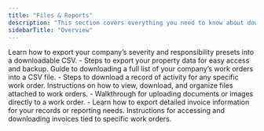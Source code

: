 ```yaml
---
title: "Files & Reports"
description: "This section covers everything you need to know about downloading, uploading, and exporting key files and reports from your Latchel account. Whether it’s accessing work order history, exporting property data, or managing invoices, these guides will walk you through each step."
sidebarTitle: "Overview"
---
```


<CardGroup cols={2}>
  <Card title="Export Severity Settings as a CSV File" icon="arrow-up-right-dots" iconType="duotone" href="/s/topic/0TO5e000000h9wqGAA/Export-Severity-Settings-as-a-CSV-File">
    Learn how to export your company’s severity and responsibility presets into a downloadable CSV.
  </Card>
  <Card title="How to Export Properties" icon="file-csv" iconType="duotone" href="/s/topic/0TO5e000000h9wqGAA/How-to-Export-Properties">
    - Steps to export your property data for easy access and backup.
  </Card>
</CardGroup>

<CardGroup cols={2}>
  <Card title="How to Export All Work Orders" icon="arrow-up-from-water-pump" iconType="duotone" href="/s/topic/0TO5e000000h9wqGAA/How-to-Export-All-Work-Orders-New-Experience">
    Guide to downloading a full list of your company’s work orders into a CSV file.
  </Card>
  <Card title="How to Download a Work Order History" icon="arrow-down-short-wide" iconType="duotone" href="/s/topic/0TO5e000000h9wqGAA/How-to-Download-a-Work-Order-History-New-Experience">
    - Steps to download a record of activity for any specific work order.
  </Card>
</CardGroup>

<CardGroup cols={2}>
  <Card title="How to Download or Manage Files from Work Orders" icon="file-arrow-down" iconType="duotone" href="/s/topic/0TO5e000000h9wqGAA/How-to-Download-or-Manage-Files-from-Work-Orders-New-Experience">
    Instructions on how to view, download, and organize files attached to work orders.
  </Card>
  <Card title="How to Upload Files to a Work Order for Property Manager" icon="file-arrow-up" iconType="duotone" href="/s/topic/0TO5e000000h9wqGAA/How-to-Upload-Files-to-a-Work-Order-for-Property-Manager-New-Experience">
    - Walkthrough for uploading documents or images directly to a work order.
  </Card>
</CardGroup>

<CardGroup cols={2}>
  <Card title="How to Export Your Invoice Data to a CSV" icon="file-invoice" iconType="duotone" href="/s/topic/0TO5e000000h9wqGAA/How-to-Export-Your-Invoice-Data-to-a-CSV">
    - Learn how to export detailed invoice information for your records or reporting needs.
  </Card>
  <Card title="How to Download a Work Order Invoice" icon="file-invoice-dollar" iconType="duotone" href="/s/topic/0TO5e000000h9wqGAA/How-to-Download-a-Work-Order-Invoice-New-Experience">
    Instructions for accessing and downloading invoices tied to specific work orders.
  </Card>
</CardGroup>